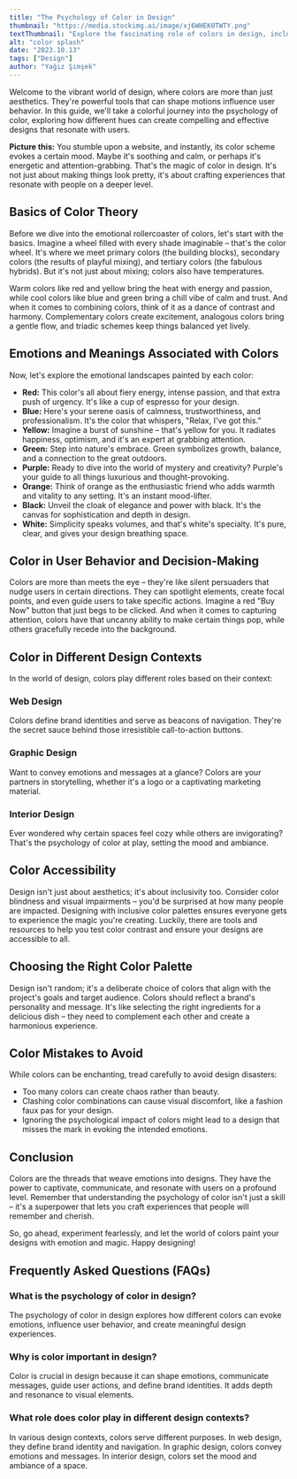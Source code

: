 ```yaml
---
title: "The Psychology of Color in Design"
thumbnail: "https://media.stockimg.ai/image/xj6WHEK0TWTY.png"
textThumbnail: "Explore the fascinating role of colors in design, including how the color wheel, complementary colors, and color schemes influence emotions and behaviors. Learn about best practices for creating designs that resonate!"
alt: "color splash"
date: "2023.10.13"
tags: ["Design"]
author: "Yağız Şimşek"
---
```


<CustomImage
  src="https://media.stockimg.ai/image/xj6WHEK0TWTY.png"
  alt="ai generated color splash"
/>

Welcome to the vibrant world of design, where colors are more than just aesthetics. They're powerful tools that can shape motions influence user behavior. In this guide, we'll take a colorful journey into the psychology of color, exploring how different hues can create compelling and effective designs that resonate with users.

**Picture this:** You stumble upon a website, and instantly, its color scheme evokes a certain mood. Maybe it's soothing and calm, or perhaps it's energetic and attention-grabbing. That's the magic of color in design. It's not just about making things look pretty, it's about crafting experiences that resonate with people on a deeper level.

## Basics of Color Theory

Before we dive into the emotional rollercoaster of colors, let's start with the basics. Imagine a wheel filled with every shade imaginable – that's the color wheel. It's where we meet primary colors (the building blocks), secondary colors (the results of playful mixing), and tertiary colors (the fabulous hybrids). But it's not just about mixing; colors also have temperatures.

Warm colors like red and yellow bring the heat with energy and passion, while cool colors like blue and green bring a chill vibe of calm and trust. And when it comes to combining colors, think of it as a dance of contrast and harmony. Complementary colors create excitement, analogous colors bring a gentle flow, and triadic schemes keep things balanced yet lively.
<CustomImage
  src="https://raw.githubusercontent.com/Abdurrahman-Subh/mdx-blog/main/images/color-wheel.jpg"
  alt="color wheel"
/>

## Emotions and Meanings Associated with Colors
Now, let's explore the emotional landscapes painted by each color:

- **Red:** This color's all about fiery energy, intense passion, and that extra push of urgency. It's like a cup of espresso for your design.
- **Blue:** Here's your serene oasis of calmness, trustworthiness, and professionalism. It's the color that whispers, "Relax, I've got this."
- **Yellow:** Imagine a burst of sunshine – that's yellow for you. It radiates happiness, optimism, and it's an expert at grabbing attention.
- **Green:** Step into nature's embrace. Green symbolizes growth, balance, and a connection to the great outdoors.
- **Purple:** Ready to dive into the world of mystery and creativity? Purple's your guide to all things luxurious and thought-provoking.
- **Orange:** Think of orange as the enthusiastic friend who adds warmth and vitality to any setting. It's an instant mood-lifter.
- **Black:** Unveil the cloak of elegance and power with black. It's the canvas for sophistication and depth in design.
- **White:** Simplicity speaks volumes, and that's white's specialty. It's pure, clear, and gives your design breathing space.

## Color in User Behavior and Decision-Making
Colors are more than meets the eye – they're like silent persuaders that nudge users in certain directions. They can spotlight elements, create focal points, and even guide users to take specific actions. Imagine a red "Buy Now" button that just begs to be clicked. And when it comes to capturing attention, colors have that uncanny ability to make certain things pop, while others gracefully recede into the background.

## Color in Different Design Contexts
In the world of design, colors play different roles based on their context:

### Web Design
<CustomImage
  src="https://raw.githubusercontent.com/Abdurrahman-Subh/mdx-blog/main/images/stockimg-dashboard.jpg"
  alt="stockimg.ai website"
/>
Colors define brand identities and serve as beacons of navigation. They're the secret sauce behind those irresistible call-to-action buttons.

### Graphic Design
<CustomImage
  src="https://raw.githubusercontent.com/Abdurrahman-Subh/mdx-blog/main/images/backpack.png"
  alt="ai generated backpack"
/>
Want to convey emotions and messages at a glance? Colors are your partners in storytelling, whether it's a logo or a captivating marketing material.

### Interior Design
<CustomImage
  src="https://raw.githubusercontent.com/Abdurrahman-Subh/mdx-blog/main/images/room.png"
  alt="ai generated room"
/>
Ever wondered why certain spaces feel cozy while others are invigorating? That's the psychology of color at play, setting the mood and ambiance.

## Color Accessibility
Design isn't just about aesthetics; it's about inclusivity too. Consider color blindness and visual impairments – you'd be surprised at how many people are impacted. Designing with inclusive color palettes ensures everyone gets to experience the magic you're creating. Luckily, there are tools and resources to help you test color contrast and ensure your designs are accessible to all.

## Choosing the Right Color Palette
Design isn't random; it's a deliberate choice of colors that align with the project's goals and target audience. Colors should reflect a brand's personality and message. It's like selecting the right ingredients for a delicious dish – they need to complement each other and create a harmonious experience.

## Color Mistakes to Avoid
While colors can be enchanting, tread carefully to avoid design disasters:

- Too many colors can create chaos rather than beauty.
- Clashing color combinations can cause visual discomfort, like a fashion faux pas for your design.
- Ignoring the psychological impact of colors might lead to a design that misses the mark in evoking the intended emotions.

## Conclusion
Colors are the threads that weave emotions into designs. They have the power to captivate, communicate, and resonate with users on a profound level. Remember that understanding the psychology of color isn't just a skill – it's a superpower that lets you craft experiences that people will remember and cherish​.

So, go ahead, experiment fearlessly, and let the world of colors paint your designs with emotion and magic. Happy designing!

## Frequently Asked Questions (FAQs)
### What is the psychology of color in design?
The psychology of color in design explores how different colors can evoke emotions, influence user behavior, and create meaningful design experiences.
### Why is color important in design?
Color is crucial in design because it can shape emotions, communicate messages, guide user actions, and define brand identities. It adds depth and resonance to visual elements.
### What role does color play in different design contexts?
In various design contexts, colors serve different purposes. In web design, they define brand identity and navigation. In graphic design, colors convey emotions and messages. In interior design, colors set the mood and ambiance of a space.
